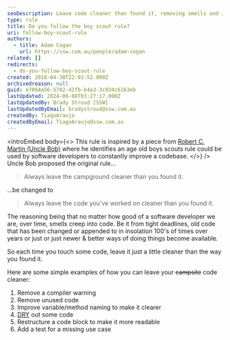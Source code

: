 ```yaml
---
seoDescription: Leave code cleaner than found it, removing smells and improving readability with techniques like DRY, renaming, and restructuring.
type: rule
title: Do you follow the boy scout rule?
uri: follow-boy-scout-rule
authors:
  - title: Adam Cogan
    url: https://ssw.com.au/people/adam-cogan
related: []
redirects:
  - do-you-follow-boy-scout-rule
created: 2018-04-30T22:01:52.000Z
archivedreason: null
guid: e7064a56-5702-42fb-b4a3-3c934c6163eb
lastUpdated: 2024-06-08T03:27:17.000Z
lastUpdatedBy: Brady Stroud [SSW]
lastUpdatedByEmail: bradystroud@ssw.com.au
createdBy: TiagoAraujo
createdByEmail: TiagoAraujo@ssw.com.au
---
```


<introEmbed
  body={<>
This rule is inspired by a piece from [Robert C. Martin (Uncle Bob)](https://www.oreilly.com/library/view/97-things-every/9780596809515/ch08.html) where he identifies an age old boys scouts rule could be used by software developers to constantly improve a codebase.
  </>}
/>
Uncle Bob proposed the original rule...

> Always leave the campground cleaner than you found it.

...be changed to

> Always leave the code you've worked on cleaner than you found it.

The reasoning being that no matter how good of a software developer we are, over time, smells creep into code. Be it from tight deadlines, old code that has been changed or appended to in insolation 100's of times over years or just or just newer & better ways of doing things become available.

So each time you touch some code, leave it just a little cleaner than the way you found it.

Here are some simple examples of how you can leave your ~~campsite~~ code cleaner:

1. Remove a compiler warning
2. Remove unused code
3. Improve variable/method naming to make it clearer
4. [DRY](/wrap-the-same-logic-in-a-method-instead-of-writing-it-again-and-again) out some code
5. Restructure a code block to make it more readable
6. Add a test for a missing use case
